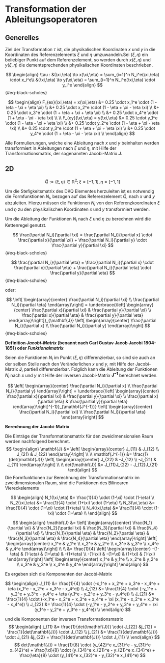 # Transformation der Ableitungsoperatoren

## Generelles

Ziel der Transformation $\tau$ ist, die physikalischen Koordinaten $x$ und $y$ in die Koordinaten des Referenzelements $\xi$ und $\eta$ umzuwandeln.Sei $(\xi,\eta)$ ein beliebiger Punkt auf dem Referenzelement, so werden durch $x(\xi,\eta)$ und $y(\xi,\eta)$ die dementsprechenden physikalischen Koordinaten beschrieben.


$$
\begin{align}
\tau :  &(\xi,\eta) \to x(\xi,\eta) = \sum_{i=1}^n N_i^e(\xi,\eta) \cdot x_i^e\\
        &(\xi,\eta) \to y(\xi,\eta) = \sum_{i=1}^n N_i^e(\xi,\eta) \cdot y_i^e
\end{align}
$$ {#eq-black-scholes}

$$
\begin{align}
F_{ex}(\xi,\eta) = x(\xi,\eta) &=  0.25 \cdot x_1^e \cdot (1 - \eta - \xi + \eta \xi) \\
                &+ 0.25 \cdot x_2^e \cdot (1 - \eta + \xi - \eta \xi) \\
                &+ 0.25 \cdot x_3^e \cdot (1 + \eta + \xi + \eta \xi) \\
                &+ 0.25 \cdot x_4^e \cdot (1 + \eta - \xi - \eta \xi) \\
\\
F_{ey}(\xi,\eta) = y(\xi,\eta) &=  0.25 \cdot y_1^e \cdot (1 - \eta - \xi + \eta \xi) \\
                &+ 0.25 \cdot y_2^e \cdot (1 - \eta + \xi - \eta \xi) \\
                &+ 0.25 \cdot y_3^e \cdot (1 + \eta + \xi + \eta \xi) \\
                &+ 0.25 \cdot y_4^e \cdot (1 + \eta - \xi - \eta \xi) \\
\end{align}
$$    

Alle Formulierungen, welche eine Ableitung nach $x$ und $y$ beinhalten werden transformiert in Ableitungen nach $\xi$ und $\eta$, mit Hilfe der Transformationsmatrix, der sogenannten Jacobi-Matrix $\mathbf{J}$.

<!-- ## 1D

Betrachtet wird ein eindimensionales Element $I$, welches auf das Referenzelement $Î$ transformiert wird. 
$$
\begin{align}
I &:= {(x) \in \mathbb{R}; x = [x_1^e,x_2^e]} \\
\\
Î &:= {(\xi) \in \mathbb{R}; \xi = [-1,1]}
\end{align}
$$

Sei $\xi$ ein belibiger Punkt auf dem Referenzelement, so wird wird durch $F(\xi)$ die dementsprechende physikalische Koordinate beschrieben.

$$
F_e(\xi) = \sum_{i=1}^n N_i^e(\xi) \cdot x_i^e
$$

Die Funktionen $N_i$ für das lineare 2-Knoten-Element haben die folgende Form:
$$
\begin{align}
N_1^e(\xi) &= \frac{1-\xi}{2} \\
\\
N_2^e(\xi) &= \frac{1+\xi}{2}
\end{align}
$$

Jacobi Matrix
$$
\begin{align}
\mathbf{J} &=
\left[ \begin{array}{center} 
\frac{\partial x}{\partial \xi}
\end{array}\right] = 
\left[ \begin{array}{center} 
\frac{1}{2} \cdot (x_2^e - x_1^e)
\end{array}\right]\\
\end{align}
$$ 
-->

## 2D

$$
\hat{Q} := {(\xi,\eta) \in \mathbb{R}^2; \xi = [-1,1], \eta = [-1,1]}
$$

Um die Stefigkeitsmatrix des DKQ Elementes herzuleiten ist es notwendig die Formfunktionen $N_i$, bezogen auf das Referenzelement $\hat{Q}$, nach $x$ und $y$ abzuleiten. 
Hierzu müssen die Funktionen $N_i$ von den Referenzkoordinaten $\xi$ und $\eta$ zu den physikalischen Koordinaten $x$ und $y$ transformiert werden. 

Um die Ableitung der Funktionen $N_i$ nach $\xi$ und $\eta$ zu berechnen wird die Kettenregel genutzt.


$$ 
\frac{\partial N_i}{\partial \xi} = \frac{\partial N_i}{\partial x} \cdot \frac{\partial x}{\partial \xi} + \frac{\partial N_i}{\partial y} \cdot \frac{\partial y}{\partial \xi} 
$$ {#eq-black-scholes}

$$ 
\frac{\partial N_i}{\partial \eta} = \frac{\partial N_i}{\partial x} \cdot \frac{\partial x}{\partial \eta} + \frac{\partial N_i}{\partial \eta} \cdot \frac{\partial y}{\partial \eta}  
$$ {#eq-black-scholes}

oder:

$$ 
\left[ \begin{array}{center} 
\frac{\partial N_i}{\partial \xi} \\
\frac{\partial N_i}{\partial \eta}
\end{array}\right]
= 
\underbrace{\left[ \begin{array}{center} 
\frac{\partial x}{\partial \xi} & \frac{\partial y}{\partial \xi} \\
\frac{\partial x}{\partial \eta} & \frac{\partial y}{\partial \eta}
\end{array}\right]}_{\mathbf{J}}
\left[ \begin{array}{center} 
\frac{\partial N_i}{\partial x} \\
\frac{\partial N_i}{\partial y}
\end{array}\right]
$$ {#eq-black-scholes}

__Definition _Jacobi-Matrix_ (benannt nach Carl Gustav Jacob Jacobi 1804-1851) oder _Funktionalmatrix___

Seien die Funktionen $N_i$ im Punkt $(\xi,\eta)$ differenzierbar, so sind sie auch an der selben Stelle nach den Veränderlichen $x$ und $y$, mit Hilfe der Jacobi-Matrix $\mathbf{J}$, partiell differenzierbar. Folglich kann die Ableitung der Funktionen $N_i$ nach $x$ und $y$ mit Hilfe der inversen Jacobi-Matrix $\mathbf{J^{-1}}$ berechnet werden. 

<!-- Toutes les expressions qui implique des dérivées de u en x,y sont transformées en dérivées en xi, eta grâce à la matrice de transformation dite matrice jacobienne.
+
Die Funktion f sei im Punkt xi differenzierbar, dann ist sie auch an der Stelle xi nach allen Veränderlichen (x und y)  partiell differenzierbar -->

$$ 
\left[ \begin{array}{center} 
\frac{\partial N_i}{\partial x} \\
\frac{\partial N_i}{\partial y}
\end{array}\right]
= 
\underbrace{\left[ \begin{array}{center} 
\frac{\partial x}{\partial \xi} & \frac{\partial y}{\partial \xi} \\
\frac{\partial x}{\partial \eta} & \frac{\partial y}{\partial \eta}
\end{array}\right]^{-1}}_{\mathbf{J^{-1}}}
\left[ \begin{array}{center} 
\frac{\partial N_i}{\partial \xi} \\
\frac{\partial N_i}{\partial \eta}
\end{array}\right]
$$

__Berechnung der Jacobi-Matrix__

Die Einträge der Transformationsmatrix für den zweidimensionalen Raum werden nachfolgend berechnet.
$$
\begin{align}
\mathbf{J} &=
\left[ \begin{array}{center} 
J_{11} & J_{12} \\
J_{21} & J_{22}
\end{array}\right] \\
\\
\mathbf{J^{-1}} &= \frac{1}{det(\mathbf{J})}
\left[ \begin{array}{center} 
J_{22} & -J_{12} \\
-J_{21} & J_{11}
\end{array}\right] \\
\\
det(\mathbf{J}) &= J_{11}J_{22} - J_{12}J_{21}
\end{align}
$$
Die Formfunktionen zur Berechnung der Transformationsmatrix im zweidimensionalen Raum, sind die Funktionen des Bilinearen Viereckelements 

$$
\begin{align}
N_1(\xi,\eta) &= \frac{1}{4} \cdot (1-\xi) \cdot (1-\eta) \\
N_2(\xi,\eta) &= \frac{1}{4} \cdot (1+\xi) \cdot (1-\eta) \\
N_3(\xi,\eta) &= \frac{1}{4} \cdot (1+\xi) \cdot (1+\eta) \\
N_4(\xi,\eta) &= \frac{1}{4} \cdot (1-\xi) \cdot (1+\eta) \\
\end{align}
$$

<!-- 
$$
\begin{align}
\mathbf{J} &=
\left[ \begin{array}{center} 
\sum_{i=1}^4 \frac{ N_i(\xi,\eta)}{\partial \xi} \cdot x_i^e & \sum_{i=1}^4 \frac{N_i(\xi,\eta)}{\partial \xi} \cdot y_i^e \\
\sum_{i=1}^4 \frac{ N_i(\xi,\eta)}{\partial \eta} \cdot x_i^e & \sum_{i=1}^4 \frac{N_i(\xi,\eta)}{\partial \eta} \cdot y_i^e
\end{array}\right] 
\end{align}
$$ 
-->


$$
\begin{align}
\mathbf{J} &=
\left[ \begin{array}{center} 
\frac{N_1}{\partial \xi}   & \frac{N_2}{\partial \xi}   & \frac{N_3}{\partial \xi}   & \frac{N_4}{\partial \xi} \\
\frac{N_1}{\partial \eta}  & \frac{N_2}{\partial \eta}  & \frac{N_3}{\partial \eta}  & \frac{N_4}{\partial \eta}
\end{array}\right]
\left[ \begin{array}{center} 
x_1^e & y_1^e \\
x_2^e & y_2^e \\
x_3^e & y_3^e \\
x_4^e & y_4^e 
\end{array}\right] \\
\\
&=
\frac{1}{4}
\left[ \begin{array}{center} 
-(1-\eta) & (1-\eta) & (1+\eta) & -(1+\eta)  \\
-(1-\xi)  & -(1+\xi) & (1+\xi)  & (1-\xi) 
\end{array}\right]
\left[ \begin{array}{center} 
x_1^e & y_1^e \\
x_2^e & y_2^e \\
x_3^e & y_3^e \\
x_4^e & y_4^e 
\end{array}\right]
\end{align}
$$

Es ergeben sich die Komponenten der Jacobi-Matrix

$$
\begin{align}
J_{11}  &= \frac{1}{4} \cdot (-x_1^e + x_2^e + x_3^e - x_4^e + \eta (x_1^e - x_2^e + x_3^e - x_4^e)) \\
J_{12}  &= \frac{1}{4} \cdot (-y_1^e + y_2^e + y_3^e - y_4^e + \eta (y_1^e - y_2^e + y_3^e - y_4^e)) \\
J_{21}  &= \frac{1}{4} \cdot (-x_1^e - x_2^e + x_3^e + x_4^e + \xi (x_1^e - x_2^e + x_3^e - x_4^e)) \\
J_{22}  &= \frac{1}{4} \cdot (-y_1^e - y_2^e + y_3^e + y_4^e + \xi (y_1^e - y_2^e + y_3^e - y_4^e)) \\
\end{align}
$$

und die Komponenten der inversen Transformationsmatrix
$$ 
\begin{align}
j_{11} &= \frac{1}{det(\mathbf{J})} \cdot J_{22}    &j_{12} = \frac{1}{det(\mathbf{J})} \cdot J_{12} \\
j_{21} &= \frac{1}{det(\mathbf{J})} \cdot J_{21}    &j_{22} = \frac{1}{det(\mathbf{J})} \cdot J_{11} \\
\end{align}
$$
$$
det(\mathbf{J}) =   \frac{1}{8} \cdot (y_{42}^e x_{31}^e - y_{31}^e x_{42}^e) +
                    \frac{\xi}{8} \cdot (y_{34}^e x_{21}^e - y_{21}^e x_{34}^e) +
                    \frac{\eta}{8} \cdot (y_{41}^e x_{32}^e - y_{32}^e x_{41}^e)
$$

